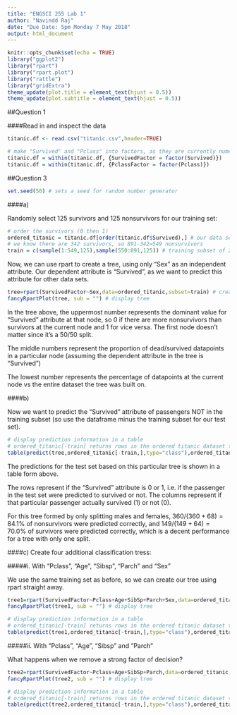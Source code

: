 ```yaml
---
title: "ENGSCI 255 Lab 1"
author: "Navindd Raj"
date: "Due Date: 5pm Monday 7 May 2018"
output: html_document
---
```


```r
knitr::opts_chunk$set(echo = TRUE)
library("ggplot2")
library("rpart")
library("rpart.plot")
library("rattle")
library("gridExtra")
theme_update(plot.title = element_text(hjust = 0.5))
theme_update(plot.subtitle = element_text(hjust = 0.5))
```

##Question 1

####Read in and inspect the data
```r
titanic.df <- read.csv("titanic.csv",header=TRUE)

# make "Survived" and "Pclass" into factors, as they are currently numerical
titanic.df = within(titanic.df, {SurvivedFactor = factor(Survived)})
titanic.df = within(titanic.df, {PclassFactor = factor(Pclass)})

```

##Question 3

```r
set.seed(50) # sets a seed for random number generator
```

####a)

Randomly select 125 survivors and 125 nonsurvivors for our training set:
```r
# order the survivors (0 then 1)
ordered_titanic = titanic.df[order(titanic.df$Survived),] # our data set to be worked on
# we know there are 342 survivors, so 891-342=549 nonsurvivors
train = c(sample(1:549,125),sample(550:891,125)) # training subset of 250 passengers
```

Now, we can use rpart to create a tree, using only "Sex" as an independent attribute. Our dependent attribute is "Survived", as we want to predict this attribute for other data sets.

```r
tree=rpart(SurvivedFactor~Sex,data=ordered_titanic,subset=train) # create tree
fancyRpartPlot(tree, sub = "") # display tree
```

In the tree above, the uppermost number represents the dominant value for "Survived" attribute at that node, so 0 if there are more nonsurvivors than survivors at the current node and 1 for vice versa. The first node doesn't matter since it's a 50/50 split.

The middle numbers represent the proportion of dead/survived datapoints in a particular node (assuming the dependent attribute in the tree is "Survived")

The lowest number represents the percentage of datapoints at the current node vs the entire dataset the tree was built on.

####b)

Now we want to predict the "Survived" attribute of passengers NOT in the training subset (so use the dataframe minus the training subset for our test set).

```r
# display prediction information in a table
# ordered_titanic[-train] returns rows in the ordered titanic dataset that is not indexed in the train vector, i.e. our test set
table(predict(tree,ordered_titanic[-train,],type="class"),ordered_titanic[-train,"Survived"])
```

The predictions for the test set based on this particular tree is shown in a table form above.

The rows represent if the "Survived" attribute is 0 or 1, i.e. if the passenger in the test set were predicted to survived or not. The columns represent if that particular passenger actually survived (1) or not (0).

For this tree formed by only splitting males and females, $360/(360+68) = 84.1\%$ of nonsurvivors were predicted correctly, and $149/(149+64) = 70.0\%$ of survivors were predicted correctly, which is a decent performance for a tree with only one split.

####c) Create four additional classification tress:

#####i. With "Pclass", "Age", "Sibsp", "Parch" and "Sex"

We use the same training set as before, so we can create our tree using rpart straight away.

```r
tree1=rpart(SurvivedFactor~Pclass+Age+SibSp+Parch+Sex,data=ordered_titanic,subset=train) # create tree
fancyRpartPlot(tree1, sub = "") # display tree
```

```r
# display prediction information in a table
# ordered_titanic[-train] returns rows in the ordered titanic dataset that is not indexed in the train vector, i.e. our test set
table(predict(tree1,ordered_titanic[-train,],type="class"),ordered_titanic[-train,"Survived"])
```


#####ii. With "Pclass", "Age", "Sibsp" and "Parch"

What happens when we remove a strong factor of decision?

```r
tree2=rpart(SurvivedFactor~Pclass+Age+SibSp+Parch,data=ordered_titanic,subset=train) # create tree
fancyRpartPlot(tree2, sub = "") # display tree
```

```r
# display prediction information in a table
# ordered_titanic[-train] returns rows in the ordered titanic dataset that is not indexed in the train vector, i.e. our test set
table(predict(tree2,ordered_titanic[-train,],type="class"),ordered_titanic[-train,"Survived"])
```
